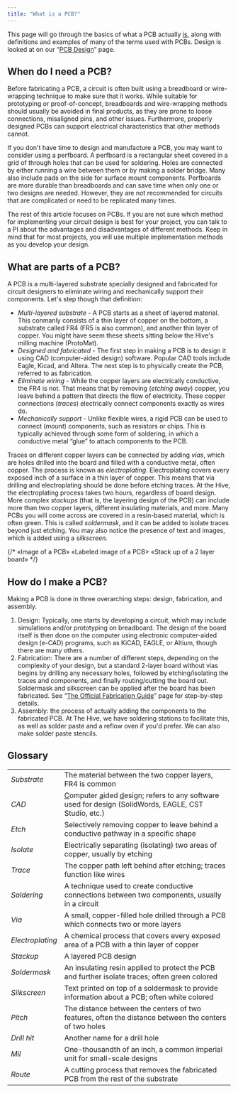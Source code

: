 ```yaml
---
title: "What is a PCB?"
---
```



This page will go through the basics of what a PCB actually <u>is</u>, along with definitions and examples of many of the terms used with PCBs. Design is looked at on our “[PCB Design](/wiki/guides/pcb-design/)” page. 

## When do I need a PCB?

Before fabricating a PCB, a circuit is often built using a breadboard or wire-wrapping technique to make sure that it works. While suitable for prototyping or proof-of-concept, breadboards and wire-wrapping methods should usually be avoided in final products, as they are prone to loose connections, misaligned pins, and other issues. Furthermore, properly designed PCBs can support electrical characteristics that other methods cannot.

If you don't have time to design and manufacture a PCB, you may want to consider using a perfboard. A perfboard is a rectangular sheet covered in a grid of through holes that can be used for soldering. Holes are connected by either running a wire between them or by making a solder bridge. Many also include pads on the side for surface mount components. Perfboards are more durable than breadboards and can save time when only one or two designs are needed. However, they are not recommended for circuits that are complicated or need to be replicated many times. 

The rest of this article focuses on PCBs. If you are not sure which method for implementing your circuit design is best for your project, you can talk to a PI about the advantages and disadvantages of different methods. Keep in mind that for most projects, you will use multiple implementation methods as you develop your design. 

## What are parts of a PCB?

A PCB is a multi-layered substrate specially designed and fabricated for circuit designers to eliminate wiring and mechanically support their components. Let's step though that definition: 

- *Multi-layered substrate* - A PCB starts as a sheet of layered material. This conmanly consists of a thin layer of copper on the bottom, a substrate called FR4 (FR5 is also common), and another thin layer of copper. You might have seem these sheets sitting below the Hive's milling machine (ProtoMat).
- *Designed and fabricated* - The first step in making a PCB is to design it using CAD (computer-aided design) software. Popular CAD tools include Eagle, Kicad, and Altera. The next step is to physically create the PCB, referred to as fabrication.
- *Eliminate wiring* - While the copper layers are electrically conductive, the FR4 is not. That means that by removing (*etching away*) copper, you leave behind a pattern that directs the flow of electricity. These copper connections (*traces*) electrically connect components exactly as wires do.
- *Mechanically support* - Unlike flexible wires, a rigid PCB can be used to connect (*mount*) components, such as resistors or chips. This is typically achieved through some form of soldering, in which a conductive metal “glue” to attach components to the PCB.

Traces on different copper layers can be connected by adding *vias*, which are holes drilled into the board and filled with a conductive metal, often copper. The process is known as *electroplating*. Electroplating covers every exposed inch of a surface in a thin layer of copper. This means that via drilling and electroplating should be done before etching traces. At the Hive, the electroplating process takes two hours, regardless of board design. More complex *stackups* (that is, the layering design of the PCB) can include more than two copper layers, different insulating materials, and more. Many PCBs you will come across are covered in a resin-based material, which is often green. This is called *soldermask*, and it can be added to isolate traces beyond just etching. You may also notice the presence of text and images, which is added using a *silkscreen*. 

{/* «Image of a PCB» «Labeled image of a PCB> «Stack up of a 2 layer board» */}

## How do I make a PCB?

Making a PCB is done in three overarching steps: design, fabrication, and assembly.

1. Design: Typically, one starts by developing a circuit, which may include simulations and/or prototyping on breadboard. The design of the board itself is then done on the computer using electronic computer-aided design (e-CAD) programs, such as KiCAD, EAGLE, or Altium, though there are many others.
2. Fabrication: There are a number of different steps, depending on the complexity of your design, but a standard 2-layer board without vias begins by drilling any necessary holes, followed by etching/isolating the traces and components, and finally routing/cutting the board out. Soldermask and silkscreen can be applied after the board has been fabricated. See “[The Official Fabrication Guide](/wiki/guides/pcb-fab/)” page for step-by-step details.
3. Assembly: the process of actually adding the components to the fabricated PCB. At The Hive, we have soldering stations to facilitate this, as well as solder paste and a reflow oven if you'd prefer. We can also make solder paste stencils.


## Glossary

|  |  |
|---|---|
| *Substrate* | The material between the two copper layers, FR4 is common |
| *CAD* | <u>C</u>omputer <u>a</u>ided <u>d</u>esign; refers to any software used for design (SolidWords, EAGLE, CST Studio, etc.) |
| *Etch* | Selectively removing copper to leave behind a conductive pathway in a specific shape |
| *Isolate* | Electrically separating (isolating) two areas of copper, usually by etching |
| *Trace* | The copper path left behind after etching; traces function like wires |
| *Soldering* | A technique used to create conductive connections between two components, usually in a circuit |
| *Via* | A small, copper-filled hole drilled through a PCB which connects two or more layers |
| *Electroplating* | A chemical process that covers every exposed area of a PCB with a thin layer of copper |
| *Stackup* | A layered PCB design |
| *Soldermask* | An insulating resin applied to protect the PCB and further isolate traces; often green colored |
| *Silkscreen* | Text printed on top of a soldermask to provide information about a PCB; often white colored |
| *Pitch* | The distance between the centers of two features, often the distance between the centers of two holes |
| *Drill hit* | Another name for a drill hole |
| *Mil* | One-thousandth of an inch, a common imperial unit for small-scale designs |
| *Route* | A cutting process that removes the fabricated PCB from the rest of the substrate |